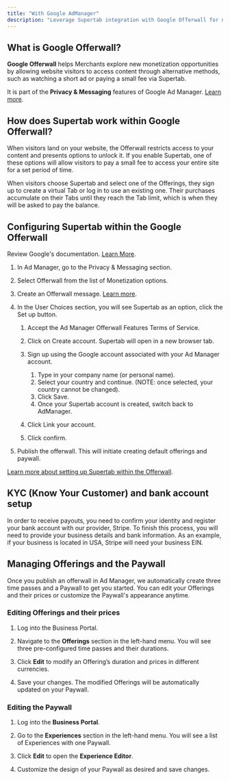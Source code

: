 ```yaml
---
title: "With Google AdManager"
description: "Leverage Supertab integration with Google Offerwall for no-code monetization within Google AdManager. "
---
```


## **What is Google Offerwall?**

**Google Offerwall** helps Merchants explore new monetization opportunities by allowing website visitors to access content through alternative methods, such as watching a short ad or paying a small fee via Supertab.&#x20;

It is part of the **Privacy & Messaging** features of Google Ad Manager. [Learn more](https://support.google.com/admanager/answer/11897778).

## **How does Supertab work within Google Offerwall?**

When visitors land on your website, the Offerwall restricts access to your content and presents options to unlock it. If you enable Supertab, one of these options will allow visitors to pay a small fee to access your entire site for a set period of time.

When visitors choose Supertab and select one of the Offerings, they sign up to create a virtual Tab or log in to use an existing one. Their purchases accumulate on their Tabs until they reach the Tab limit, which is when they will be asked to pay the balance.&#x20;

## **Configuring Supertab within the Google Offerwall**

Review Google's documentation. [Learn More](https://support.google.com/admanager/answer/12367687?hl=en\&ref_topic=13821812\&sjid=8896807766023023081-NC).

1. In Ad Manager, go to the Privacy & Messaging section. 

2. Select Offerwall from the list of Monetization options.

3. Create an Offerwall message. [Learn more](https://support.google.com/admanager/answer/11897778).&#x20;

4. In the User Choices section, you will see Supertab as an option, click the Set up button.  

   1. Accept the Ad Manager Offerwall Features Terms of Service.

   2. Click on Create account. Supertab will open in a new browser tab.

   3. Sign up using the Google account associated with your Ad Manager account.

      1. Type in your company name (or personal name).
      2. Select your country and continue. (NOTE: once selected, your country cannot be changed).
      3. Click Save.
      4. Once your Supertab account is created, switch back to AdManager.

   4. Click Link your account.

   5. Click confirm.

7. Publish the offerwall. This will initiate creating default offerings and paywall. 

[Learn more about setting up Supertab within the Offerwall](https://support.google.com/admanager/answer/12367687).


## **KYC (Know Your Customer) and bank account setup**
     
In order to receive payouts, you need to confirm your identity and register your bank account with our provider, Stripe. To finish this process, you will need to provide your business details and bank information. As an example, if your business is located in USA, Stripe will need your business EIN.


## **Managing Offerings and the Paywall**

Once you publish an offerwall in Ad Manager, we automatically create three time passes and a Paywall to get you started. You can edit your Offerings and their prices or customize the Paywall's appearance anytime.

### Editing Offerings and their prices

1. Log into the Business Portal.

2. Navigate to the **Offerings** section in the left-hand menu. You will see three pre-configured time passes and their durations.

3. Click **Edit** to modify an Offering’s duration and prices in different currencies.

4. Save your changes. The modified Offerings will be automatically updated on your Paywall.

### Editing the Paywall

1. Log into the **Business Portal**.

2. Go to the **Experiences** section in the left-hand menu. You will see a list of Experiences with one Paywall.

3. Click **Edit** to open the **Experience Editor**.

4. Customize the design of your Paywall as desired and save changes.
